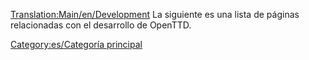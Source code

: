 [[Translation:Main/en/Development]]
La siguiente es una lista de páginas relacionadas con el desarrollo de OpenTTD.
{{es/Artículo principal}}
[[Category:es/Categoría principal]]